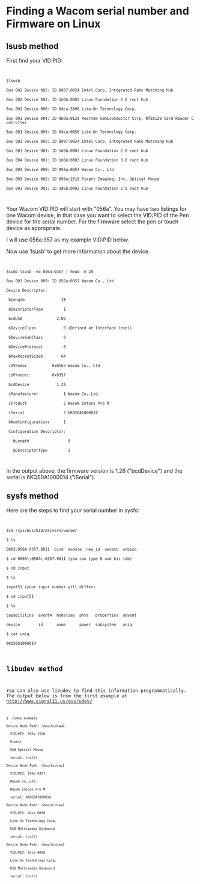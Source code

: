 =Finding a Wacom serial number and Firmware on Linux=

== lsusb method ==
First find your VID:PID:

<code>
 $lsusb
 Bus 002 Device 002: ID 8087:0024 Intel Corp. Integrated Rate Matching Hub
 Bus 002 Device 001: ID 1d6b:0002 Linux Foundation 2.0 root hub
 Bus 001 Device 006: ID 04ca:3006 Lite-On Technology Corp.  
 Bus 001 Device 004: ID 0bda:0129 Realtek Semiconductor Corp. RTS5129 Card Reader Controller
 Bus 001 Device 003: ID 04ca:0050 Lite-On Technology Corp. 
 Bus 001 Device 002: ID 8087:0024 Intel Corp. Integrated Rate Matching Hub
 Bus 001 Device 001: ID 1d6b:0002 Linux Foundation 2.0 root hub
 Bus 004 Device 001: ID 1d6b:0003 Linux Foundation 3.0 root hub
 Bus 003 Device 009: ID 056a:0357 Wacom Co., Ltd 
 Bus 003 Device 002: ID 093a:2510 Pixart Imaging, Inc. Optical Mouse
 Bus 003 Device 001: ID 1d6b:0002 Linux Foundation 2.0 root hub
</code>
Your Wacom VID:PID will start with "056a". You may have two listings for one Wacom device, in that case you want to select the VID:PID of the Pen device for the serial number. For the firmware select the pen or touch device as appropriate.

I will use 056a:357 as my example VID:PID below.

Now use 'lsusb' to get more information about the device.

<code>
 $sudo lsusb -vd 056a:0357 | head -n 20
 Bus 003 Device 009: ID 056a:0357 Wacom Co., Ltd 
 Device Descriptor:
  bLength                18
  bDescriptorType         1
  bcdUSB               2.00
  bDeviceClass            0 (Defined at Interface level)
  bDeviceSubClass         0 
  bDeviceProtocol         0 
  bMaxPacketSize0        64
  idVendor           0x056a Wacom Co., Ltd
  idProduct          0x0357 
  bcdDevice            1.26 
  iManufacturer           1 Wacom Co,.Ltd.
  iProduct                2 Wacom Intuos Pro M
  iSerial                 3 6KQS0A1000014
  bNumConfigurations      1
  Configuration Descriptor:
    bLength                 9
    bDescriptorType         2
</code>

In the output above, the firmware version is 1.26 ("bcdDevice") and the serial is 6KQS0A1000014 ("iSerial").

== sysfs method ==
Here are the steps to find your serial number in sysfs:
<code>
 $cd /sys/bus/hid/drivers/wacom/
 $ ls
 0003:056A:0357.0011  bind  module  new_id  uevent  unbind
 $ cd 0003\:056A\:0357.0011 (you can type 0 and hit tab)
 $ cd input
 $ ls
 input51 (your input number will differ)
 $ cd input51 
 $ ls
 capabilities  event4  modalias  phys   properties  uevent
 device        id      name      power  subsystem   uniq
 $ cat uniq
 6KQS0A1000014

== libudev method ==
You can also use libudev to find this information programmatically. The output below is from the first example at http://www.signal11.us/oss/udev/
<code>
 $ ./udev_example 
 Device Node Path: /dev/hidraw0
   VID/PID: 093a 2510
   PixArt
   USB Optical Mouse
   serial: (null)
 Device Node Path: /dev/hidraw1
   VID/PID: 056a 0357
   Wacom Co,.Ltd.
   Wacom Intuos Pro M
   serial: 6KQS0A1000014
 Device Node Path: /dev/hidraw2
   VID/PID: 04ca 0050
   Lite-On Technology Corp.
   USB Multimedia Keyboard
   serial: (null)
 Device Node Path: /dev/hidraw3
   VID/PID: 04ca 0050
   Lite-On Technology Corp.
   USB Multimedia Keyboard
   serial: (null)
</code>
